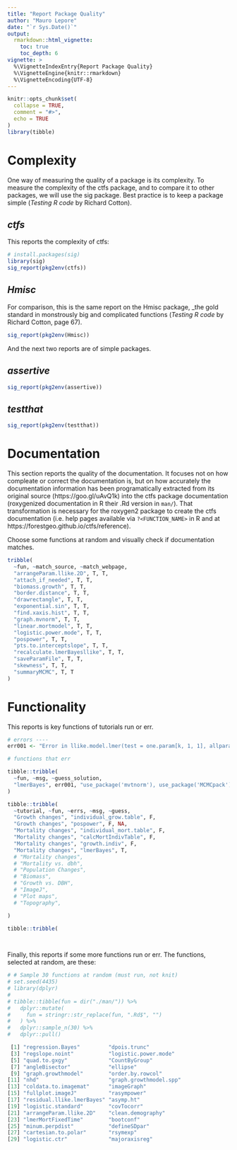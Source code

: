 ```yaml
---
title: "Report Package Quality"
author: "Mauro Lepore"
date: "`r Sys.Date()`"
output: 
  rmarkdown::html_vignette:
    toc: true
    toc_depth: 6
vignette: >
  %\VignetteIndexEntry{Report Package Quality}
  %\VignetteEngine{knitr::rmarkdown}
  %\VignetteEncoding{UTF-8}
---
```


```r
knitr::opts_chunk$set(
  collapse = TRUE,
  comment = "#>",
  echo = TRUE
)
library(tibble)
```

# Complexity

One way of measuring the quality of a package is its complexity. To measure the complexity of the ctfs package, and to compare it to other packages, we will use the sig package. Best practice is to keep a package simple (_Testing R code_ by Richard Cotton).

## _ctfs_

This reports the complexity of ctfs:

```r
# install.packages(sig)
library(sig)
sig_report(pkg2env(ctfs))
```

## _Hmisc_

For comparison, this is the same report on the Hmisc package, _the gold standard in monstrously big and complicated functions (_Testing R code_ by Richard Cotton, page 67).

```r
sig_report(pkg2env(Hmisc))
```

And the next two reports are of simple packages.

## _assertive_

```r
sig_report(pkg2env(assertive))
```

## _testthat_

```r
sig_report(pkg2env(testthat))
```

# Documentation

This section reports the quality of the documentation. It focuses not on how compleate or correct the documentation is, but on how accurately the documentation information has been programatically extracted from its original source (https://goo.gl/uAvQ1k) into the ctfs package documentation (roxygenized documentation in R their .Rd version in `man/`). That transformation is necessary for the roxygen2 package to create the ctfs documentation (i.e. help pages available via `?<FUNCTION_NAME>` in R and at https://forestgeo.github.io/ctfs/reference).

Choose some functions at random and visually check if documentation matches.

```r
tribble(
  ~fun, ~match_source, ~match_webpage,
  "arrangeParam.llike.2D", T, T,
  "attach_if_needed", T, T,
  "biomass.growth", T, T,
  "border.distance", T, T,
  "drawrectangle", T, T,
  "exponential.sin", T, T,
  "find.xaxis.hist", T, T,
  "graph.mvnorm", T, T,
  "linear.mortmodel", T, T,
  "logistic.power.mode", T, T,
  "pospower", T, T,
  "pts.to.interceptslope", T, T,
  "recalculate.lmerBayesllike", T, T,
  "saveParamFile", T, T,
  "skewness", T, T, 
  "summaryMCMC", T, T
)
```

# Functionality

This reports is key functions of tutorials run or err.

```r
# errors ----
err001 <- "Error in llike.model.lmer(test = one.param[k, 1, 1], allparam = thispar,  : could not find function 'dmvnorm'"

# functions that err

tibble::tribble(
  ~fun, ~msg, ~guess_solution,
  "lmerBayes", err001, "use_package('mvtnorm'), use_package('MCMCpack')"
)

tibble::tribble(
  ~tutorial, ~fun, ~errs, ~msg, ~guess,
  "Growth changes", "individual_grow.table", F,
  "Growth changes", "pospower", F, NA,
  "Mortality changes", "individual_mort.table", F,
  "Mortality changes", "calcMortIndivTable", F,
  "Mortality changes", "growth.indiv", F,
  "Mortality changes", "lmerBayes", T,
  # "Mortality changes",
  # "Mortality vs. dbh",
  # "Population Changes",
  # "Biomass",
  # "Growth vs. DBH",
  # "ImageJ",
  # "Plot maps",
  # "Topography",

)

tibble::tribble(
  



```

Finally, this reports if some more functions run or err. The functions, selected at random, are these:

```r
# # Sample 30 functions at random (must run, not knit)
# set.seed(4435)
# library(dplyr)
# 
# tibble::tibble(fun = dir("./man/")) %>% 
#   dplyr::mutate(
#     fun = stringr::str_replace(fun, ".Rd$", "")
#   ) %>% 
#   dplyr::sample_n(30) %>% 
#   dplyr::pull()
```

```r
 [1] "regression.Bayes"         "dpois.trunc"             
 [3] "regslope.noint"           "logistic.power.mode"     
 [5] "quad.to.gxgy"             "CountByGroup"            
 [7] "angleBisector"            "ellipse"                 
 [9] "graph.growthmodel"        "order.by.rowcol"         
[11] "nhd"                      "graph.growthmodel.spp"   
[13] "coldata.to.imagemat"      "imageGraph"              
[15] "fullplot.imageJ"          "rasympower"              
[17] "residual.llike.lmerBayes" "asymp.ht"                
[19] "logistic.standard"        "covTocorr"               
[21] "arrangeParam.llike.2D"    "clean.demography"        
[23] "lmerMortFixedTime"        "bootconf"                
[25] "minum.perpdist"           "defineSDpar"             
[27] "cartesian.to.polar"       "rsymexp"                 
[29] "logistic.ctr"             "majoraxisreg"
```
